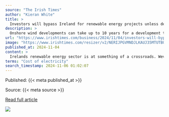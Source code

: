 ```yaml
---
source: "The Irish Times"
author: "Kieran White"
title: >
  Investors will bypass Ireland for renewable energy projects unless delays on planning and the grid are resolved
description: >
  Onshore wind developments can take up to 10 years for a development to become operational in Ireland, from planning to grid connection and construction
url: "https://www.irishtimes.com/business/2024/11/04/investors-will-bypass-ireland-for-renewable-energy-projects-unless-delays-on-planning-and-the-grid-are-resolved/"
image: "https://www.irishtimes.com/resizer/v2/NERIJPGVMNDJLKAUJ35MTUTBOU.JPG?smart=true&auth=928f90aa724f60d0bf07d4fc921fd361e671d88fb29aaaa6c489ef0e98cf622d&width=1200&height=630"
published_at: 2024-11-04
content: >
  Irelands renewable energy sector is at something of a crossroads. Weve had maybe two decades of developing and operating onshore wind and in recent times started on what looks to be a promising roll-… [+4915 chars]
terms: "Cost of electricity"
search_timestamp: 2024-11-06 01:02:07
---
```



Published: {{< meta published_at >}}


Source: {{< meta source >}}


[Read full article]({{< meta url >}}){target='_blank'}



![](`r rmarkdown::metadata$image[1]`)
